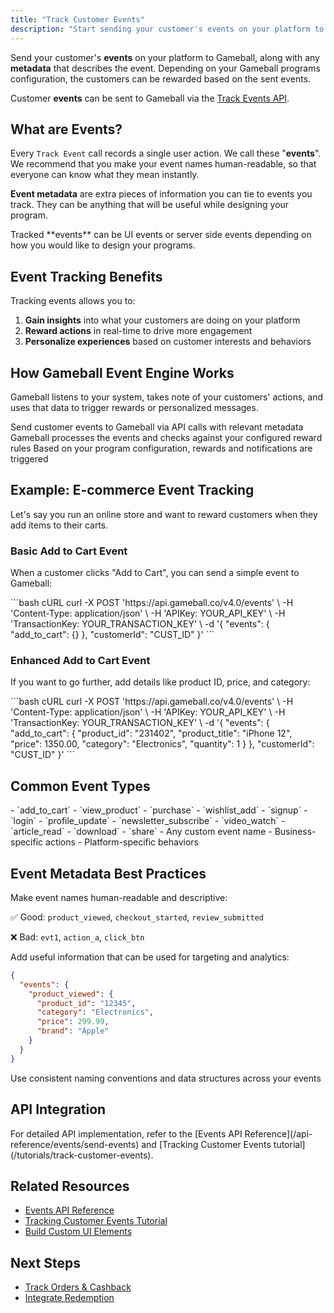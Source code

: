 ```yaml
---
title: "Track Customer Events"
description: "Start sending your customer's events on your platform to Gameball"
---
```


Send your customer's **events** on your platform to Gameball, along with any **metadata** that describes the event. Depending on your Gameball programs configuration, the customers can be rewarded based on the sent events.

Customer **events** can be sent to Gameball via the [Track Events API](/api-reference/events/send-events).

## What are Events?

Every `Track Event` call records a single user action. We call these "**events**". We recommend that you make your event names human-readable, so that everyone can know what they mean instantly.

**Event metadata** are extra pieces of information you can tie to events you track. They can be anything that will be useful while designing your program.

<Info>
Tracked **events** can be UI events or server side events depending on how you would like to design your programs.
</Info>

## Event Tracking Benefits

Tracking events allows you to:

1. **Gain insights** into what your customers are doing on your platform
2. **Reward actions** in real-time to drive more engagement
3. **Personalize experiences** based on customer interests and behaviors

## How Gameball Event Engine Works

Gameball listens to your system, takes note of your customers' actions, and uses that data to trigger rewards or personalized messages.

<Steps>
<Step title="Send Event Data">
  Send customer events to Gameball via API calls with relevant metadata
</Step>

<Step title="Gameball Processing">
  Gameball processes the events and checks against your configured reward rules
</Step>

<Step title="Trigger Rewards">
  Based on your program configuration, rewards and notifications are triggered
</Step>
</Steps>

## Example: E-commerce Event Tracking

Let's say you run an online store and want to reward customers when they add items to their carts.

### Basic Add to Cart Event

When a customer clicks "Add to Cart", you can send a simple event to Gameball:

<RequestExample>
```bash cURL
curl -X POST 'https://api.gameball.co/v4.0/events' \
  -H 'Content-Type: application/json' \
  -H 'APIKey: YOUR_API_KEY' \
  -H 'TransactionKey: YOUR_TRANSACTION_KEY' \
  -d '{
    "events": {
      "add_to_cart": {}
    },
    "customerId": "CUST_ID"
  }'
```
</RequestExample>

### Enhanced Add to Cart Event

If you want to go further, add details like product ID, price, and category:

<RequestExample>
```bash cURL
curl -X POST 'https://api.gameball.co/v4.0/events' \
  -H 'Content-Type: application/json' \
  -H 'APIKey: YOUR_API_KEY' \
  -H 'TransactionKey: YOUR_TRANSACTION_KEY' \
  -d '{
    "events": {
      "add_to_cart": {
        "product_id": "231402",
        "product_title": "iPhone 12",
        "price": 1350.00,
        "category": "Electronics",
        "quantity": 1
      }
    },
    "customerId": "CUST_ID"
  }'
```
</RequestExample>

## Common Event Types

<CardGroup cols={2}>
  <Card title="E-commerce Events" icon="shopping-cart">
    - `add_to_cart`
    - `view_product`
    - `purchase`
    - `wishlist_add`
  </Card>

  <Card title="User Engagement" icon="user-heart">
    - `signup`
    - `login`
    - `profile_update`
    - `newsletter_subscribe`
  </Card>

  <Card title="Content Interaction" icon="play">
    - `video_watch`
    - `article_read`
    - `download`
    - `share`
  </Card>

  <Card title="Custom Events" icon="cog">
    - Any custom event name
    - Business-specific actions
    - Platform-specific behaviors
  </Card>
</CardGroup>

## Event Metadata Best Practices

<Steps>
<Step title="Use Descriptive Names">
  Make event names human-readable and descriptive:
  
  ✅ Good: `product_viewed`, `checkout_started`, `review_submitted`
  
  ❌ Bad: `evt1`, `action_a`, `click_btn`
</Step>

<Step title="Include Relevant Metadata">
  Add useful information that can be used for targeting and analytics:
  
  ```json
  {
    "events": {
      "product_viewed": {
        "product_id": "12345",
        "category": "Electronics",
        "price": 299.99,
        "brand": "Apple"
      }
    }
  }
  ```
</Step>

<Step title="Be Consistent">
  Use consistent naming conventions and data structures across your events
</Step>
</Steps>

## API Integration

<Note>
For detailed API implementation, refer to the [Events API Reference](/api-reference/events/send-events) and [Tracking Customer Events tutorial](/tutorials/track-customer-events).
</Note>

## Related Resources

- [Events API Reference](/api-reference/events/send-events)
- [Tracking Customer Events Tutorial](/tutorials/track-customer-events)
- [Build Custom UI Elements](/tutorials/build-custom-ui-elements/index)

## Next Steps

- [Track Orders & Cashback](/installation-guide/web/track-orders)
- [Integrate Redemption](/installation-guide/web/integrate-redemption)
